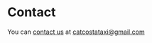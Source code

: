 # Contact

You can <span className="text-amber-500">[contact us](mailto:catcostataxi@gmail.com?subject=Hey!)</span> at catcostataxi@gmail.com
